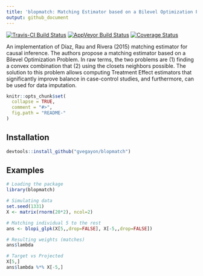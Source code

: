 ```yaml
---
title: 'blopmatch: Matching Estimator based on a Bilevel Optimization Problem'
output: github_document
---
```


[![Travis-CI Build Status](https://travis-ci.org/gvegayon/blopmatch.svg?branch=master)](https://travis-ci.org/gvegayon/blopmatch)
[![AppVeyor Build Status](https://ci.appveyor.com/api/projects/status/github/gvegayon/blopmatch?branch=master&svg=true)](https://ci.appveyor.com/project/gvegayon/blopmatch)
[![Coverage Status](https://img.shields.io/codecov/c/github/gvegayon/blopmatch/master.svg)](https://codecov.io/github/gvegayon/blopmatch?branch=master)

An implementation of Díaz, Rau and Rivera (2015) matching estimator for causal inference.
  The authors propose a matching estimator based on a Bilevel Optimization Problem. In raw terms,
  the two problems are (1) finding a convex combination that (2) using the closets neighbors possible.
  The solution to this problem allows computing Treatment Effect estimators that significantly improve
  balance in case-control studies, and furthermore, can be used for data imputation.

<!-- README.md is generated from README.Rmd. Please edit that file -->

```r
knitr::opts_chunk$set(
  collapse = TRUE,
  comment = "#>",
  fig.path = "README-"
)
```

## Installation

```r
devtools::install_github("gvegayon/blopmatch")
```

## Examples

```r
# Loading the package
library(blopmatch)

# Simulating data
set.seed(1331)
X <- matrix(rnorm(20*2), ncol=2)

# Matching individual 5 to the rest
ans <- blopi_glpk(X[5,,drop=FALSE], X[-5,,drop=FALSE])

# Resulting weights (matches)
ans$lambda

# Target vs Projected
X[5,]
ans$lambda %*% X[-5,]
```

